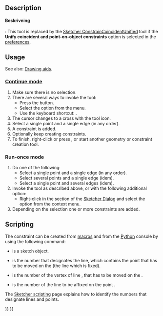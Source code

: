 <languages/>

{{Docnav
|[[Sketcher_ConstrainCoincident|Coincident Constraint]]
|[[Sketcher_ConstrainHorVer|Horizontal/Vertical Constraint]]
|[[Sketcher_Workbench|Sketcher]]
|IconL=Sketcher_ConstrainCoincident.svg
|IconR=Sketcher_ConstrainHorVer.svg
|IconC=Workbench_Sketcher.svg
}}

<div class="mw-translate-fuzzy">
{{GuiCommand/sv
|Name=Constraint PointOnObject
|Name/sv=Constraint PointOnObject
|Workbenches=[[Sketcher Workbench/sv|Sketcher]], [[PartDesign Workbench/sv|PartDesign]]
|MenuLocation=Sketch → Sketcher constraints → Constrain point onto object
|SeeAlso=[[Sketcher_ConstrainCoincident/sv|Constraint Coincident]]
}}
</div>

==Description==

<div class="mw-translate-fuzzy">
====Beskrivning====
</div>

{{Version|1.0}}: This tool is replaced by the [[Sketcher_ConstrainCoincidentUnified|Sketcher ConstrainCoincidentUnified]] tool if the '''Unify coincident and point-on-object constraints''' option is selected in the [[Sketcher_Preferences#General|preferences]].

==Usage==

See also: [[Sketcher_Workbench#Drawing_aids|Drawing aids]].

===[[Sketcher_Workbench#Continue_modes|Continue mode]]===

# Make sure there is no selection.
# There are several ways to invoke the tool:
#* Press the {{Button|[[Image:Sketcher_ConstrainPointOnObject.svg|16px]] [[Sketcher_ConstrainPointOnObject|Point-On-Object Constraint]]}} button.
#* Select the {{MenuCommand|Sketch → Constraints → [[Image:Sketcher_ConstrainPointOnObject.svg|16px]] Point-On-Object Constraint}} option from the menu.
#* Use the keyboard shortcut: {{KEY|O}}.
# The cursor changes to a cross with the tool icon.
# Select a single point and a single edge (in any order).
# A constraint is added.
# Optionally keep creating constraints.
# To finish, right-click or press {{KEY|Esc}}, or start another geometry or constraint creation tool.

===Run-once mode===

# Do one of the following:
#* Select a single point and a single edge (in any order).
#* Select several points and a single edge (idem).
#* Select a single point and several edges (idem).
# Invoke the tool as described above, or with the following additional option:
#* Right-click in the {{MenuCommand|Elements}} section of the [[Sketcher_Dialog|Sketcher Dialog]] and select the {{MenuCommand|[[Image:Sketcher_ConstrainPointOnObject.svg|16px]] Point-On-Object Constraint}} option from the context menu.
# Depending on the selection one or more constraints are added.

==Scripting==

The constraint can be created from [[Macros|macros]] and from the [[Python|Python]] console by using the following command:

{{incode|Sketch.addConstraint(Sketcher.Constraint('PointOnObject',LineMoving,PointOfLineMoving,LineFixed))}}

* {{incode|Sketch}} is a sketch object.
* {{incode|LineMoving}} is the number that designates the line, which contains the point that has to be moved on the {{incode|LineFixed}} (the line which is fixed). 
* {{incode|PointOfLineMoving}} is the number of the vertex of line {{incode|LineMoving}}, that has to be moved on the {{incode|LineFixed}}.
* {{incode|LinedFixed}} is the number of the line to be affixed on the point {{incode|PointOfLineMoving}}.

The [[Sketcher_scripting|Sketcher scripting]] page explains how to identify the numbers that designate lines and points.


{{Docnav
|[[Sketcher_ConstrainCoincident|Coincident Constraint]]
|[[Sketcher_ConstrainHorVer|Horizontal/Vertical Constraint]]
|[[Sketcher_Workbench|Sketcher]]
|IconL=Sketcher_ConstrainCoincident.svg
|IconR=Sketcher_ConstrainHorVer.svg
|IconC=Workbench_Sketcher.svg
}}

{{Sketcher_Tools_navi{{#translation:}}}}
{{Userdocnavi{{#translation:}}}}
